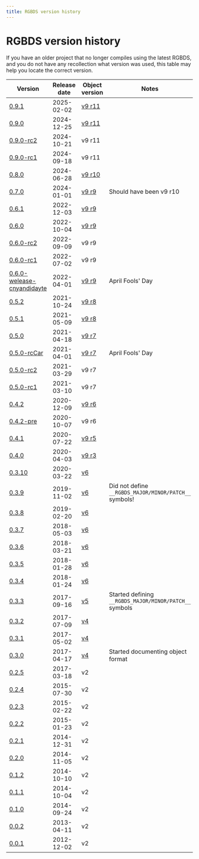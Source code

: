 ```yaml
---
title: RGBDS version history
---
```


# RGBDS version history

If you have an older project that no longer compiles using the latest RGBDS, and you do not have any recollection what version was used, this table may help you locate the correct version.

| Version | Release date | Object version | Notes |
| --- | --- | --- | --- |
| [0.9.1](https://github.com/gbdev/rgbds/releases/tag/v0.9.1) | 2025-02-02 | [v9 r11](https://rgbds.gbdev.io/docs/v0.9.1/rgbds.5) | |
| [0.9.0](https://github.com/gbdev/rgbds/releases/tag/v0.9.0) | 2024-12-25 | [v9 r11](https://rgbds.gbdev.io/docs/v0.9.0/rgbds.5) | |
| [0.9.0-rc2](https://github.com/gbdev/rgbds/releases/tag/v0.9.0-rc2) | 2024-10-21 | v9 r11 | |
| [0.9.0-rc1](https://github.com/gbdev/rgbds/releases/tag/v0.9.0-rc1) | 2024-09-18 | v9 r11 | |
| [0.8.0](https://github.com/gbdev/rgbds/releases/tag/v0.8.0) | 2024-06-28 | [v9 r10](https://rgbds.gbdev.io/docs/v0.8.0/rgbds.5) | |
| [0.7.0](https://github.com/gbdev/rgbds/releases/tag/v0.7.0) | 2024-01-01 | [v9 r9](https://rgbds.gbdev.io/docs/v0.7.0/rgbds.5) | Should have been v9 r10 |
| [0.6.1](https://github.com/gbdev/rgbds/releases/tag/v0.6.1) | 2022-12-03 | [v9 r9](https://rgbds.gbdev.io/docs/v0.6.1/rgbds.5) | |
| [0.6.0](https://github.com/gbdev/rgbds/releases/tag/v0.6.0) | 2022-10-04 | [v9 r9](https://rgbds.gbdev.io/docs/v0.6.0/rgbds.5) | |
| [0.6.0-rc2](https://github.com/gbdev/rgbds/releases/tag/v0.6.0-rc2) | 2022-09-09 | v9 r9 | |
| [0.6.0-rc1](https://github.com/gbdev/rgbds/releases/tag/v0.6.0-rc1) | 2022-07-02 | v9 r9 | |
| [0.6.0-welease-cnyandidayte](https://github.com/gbdev/rgbds/releases/tag/v0.6.0-welease-cnyandidayte) | 2022-04-01 | [v9 r9](https://rgbds.gbdev.io/docs/v0.6.0-welease-cnyandidayte/rgbds.5) | April Fools' Day |
| [0.5.2](https://github.com/gbdev/rgbds/releases/tag/v0.5.2) | 2021-10-24 | [v9 r8](https://rgbds.gbdev.io/docs/v0.5.2/rgbds.5) | |
| [0.5.1](https://github.com/gbdev/rgbds/releases/tag/v0.5.1) | 2021-05-09 | [v9 r8](https://rgbds.gbdev.io/docs/v0.5.1/rgbds.5) | |
| [0.5.0](https://github.com/gbdev/rgbds/releases/tag/v0.5.0) | 2021-04-18 | [v9 r7](https://rgbds.gbdev.io/docs/v0.5.0/rgbds.5) | |
| [0.5.0-rcCar](https://github.com/gbdev/rgbds/releases/tag/v0.5.0-rcCar) | 2021-04-01 | [v9 r7](https://rgbds.gbdev.io/docs/v0.5.0-rcCar/rgbds.5) | April Fools' Day |
| [0.5.0-rc2](https://github.com/gbdev/rgbds/releases/tag/v0.5.0-rc2) | 2021-03-29 | v9 r7 | |
| [0.5.0-rc1](https://github.com/gbdev/rgbds/releases/tag/v0.5.0-rc1) | 2021-03-10 | v9 r7 | |
| [0.4.2](https://github.com/gbdev/rgbds/releases/tag/v0.4.2) | 2020-12-09 | [v9 r6](https://rgbds.gbdev.io/docs/v0.4.2/rgbds.5) | |
| [0.4.2-pre](https://github.com/gbdev/rgbds/releases/tag/v0.4.2-pre) | 2020-10-07 | v9 r6 | |
| [0.4.1](https://github.com/gbdev/rgbds/releases/tag/v0.4.1) | 2020-07-22 | [v9 r5](https://rgbds.gbdev.io/docs/v0.4.1/rgbds.5) | |
| [0.4.0](https://github.com/gbdev/rgbds/releases/tag/v0.4.0) | 2020-04-03 | [v9 r3](https://rgbds.gbdev.io/docs/v0.4.0/rgbds.5) | |
| [0.3.10](https://github.com/gbdev/rgbds/releases/tag/v0.3.10) | 2020-03-22 | [v6](https://rgbds.gbdev.io/docs/v0.3.10/rgbds.5) | |
| [0.3.9](https://github.com/gbdev/rgbds/releases/tag/v0.3.9) | 2019-11-02 | [v6](https://rgbds.gbdev.io/docs/v0.3.9/rgbds.5) | Did not define `__RGBDS_MAJOR/MINOR/PATCH__` symbols! |
| [0.3.8](https://github.com/gbdev/rgbds/releases/tag/v0.3.8) | 2019-02-20 | [v6](https://rgbds.gbdev.io/docs/v0.3.8/rgbds.5) | |
| [0.3.7](https://github.com/gbdev/rgbds/releases/tag/v0.3.7) | 2018-05-03 | [v6](https://rgbds.gbdev.io/docs/v0.3.7/rgbds.5) | |
| [0.3.6](https://github.com/gbdev/rgbds/releases/tag/v0.3.6) | 2018-03-21 | [v6](https://rgbds.gbdev.io/docs/v0.3.6/rgbds.5) | |
| [0.3.5](https://github.com/gbdev/rgbds/releases/tag/v0.3.5) | 2018-01-28 | [v6](https://rgbds.gbdev.io/docs/v0.3.5/rgbds.5) | |
| [0.3.4](https://github.com/gbdev/rgbds/releases/tag/v0.3.4) | 2018-01-24 | [v6](https://rgbds.gbdev.io/docs/v0.3.4/rgbds.5) | |
| [0.3.3](https://github.com/gbdev/rgbds/releases/tag/v0.3.3) | 2017-09-16 | [v5](https://rgbds.gbdev.io/docs/v0.3.3/rgbds.5) | Started defining `__RGBDS_MAJOR/MINOR/PATCH__` symbols |
| [0.3.2](https://github.com/gbdev/rgbds/releases/tag/v0.3.2) | 2017-07-09 | [v4](https://rgbds.gbdev.io/docs/v0.3.2/rgbds.5) | |
| [0.3.1](https://github.com/gbdev/rgbds/releases/tag/v0.3.1) | 2017-05-02 | [v4](https://rgbds.gbdev.io/docs/v0.3.1/rgbds.5) | |
| [0.3.0](https://github.com/gbdev/rgbds/releases/tag/v0.3.0) | 2017-04-17 | [v4](https://rgbds.gbdev.io/docs/v0.3.0/rgbds.5) | Started documenting object format |
| [0.2.5](https://github.com/gbdev/rgbds/releases/tag/v0.2.5) | 2017-03-18 | v2 | |
| [0.2.4](https://github.com/gbdev/rgbds/releases/tag/v0.2.4) | 2015-07-30 | v2 | |
| [0.2.3](https://github.com/gbdev/rgbds/releases/tag/v0.2.3) | 2015-02-22 | v2 | |
| [0.2.2](https://github.com/gbdev/rgbds/releases/tag/v0.2.2) | 2015-01-23 | v2 | |
| [0.2.1](https://github.com/gbdev/rgbds/releases/tag/v0.2.1) | 2014-12-31 | v2 | |
| [0.2.0](https://github.com/gbdev/rgbds/releases/tag/v0.2.0) | 2014-11-05 | v2 | |
| [0.1.2](https://github.com/gbdev/rgbds/releases/tag/v0.1.2) | 2014-10-10 | v2 | |
| [0.1.1](https://github.com/gbdev/rgbds/releases/tag/v0.1.1) | 2014-10-04 | v2 | |
| [0.1.0](https://github.com/gbdev/rgbds/releases/tag/v0.1.0) | 2014-09-24 | v2 | |
| [0.0.2](https://github.com/gbdev/rgbds/releases/tag/v0.0.2) | 2013-04-11 | v2 | |
| [0.0.1](https://github.com/gbdev/rgbds/releases/tag/v0.0.1) | 2012-12-02 | v2 | |
